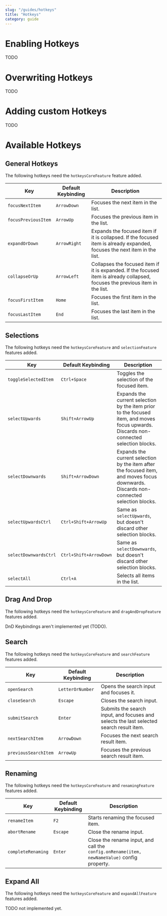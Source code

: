 ```yaml
---
slug: "/guides/hotkeys"
title: "Hotkeys"
category: guide
---
```


# Enabling Hotkeys

TODO

# Overwriting Hotkeys

TODO

# Adding custom Hotkeys

TODO

# Available Hotkeys

## General Hotkeys

The following hotkeys need the `hotkeysCoreFeature` feature added.

| Key | Default Keybinding | Description |
| --- | --- | --- |
| `focusNextItem` | `ArrowDown` | Focuses the next item in the list. |
| `focusPreviousItem` | `ArrowUp` | Focuses the previous item in the list. |
| `expandOrDown` | `ArrowRight` | Expands the focused item if it is collapsed. If the focused item is already expanded, focuses the next item in the list. |
| `collapseOrUp` | `ArrowLeft` | Collapses the focused item if it is expanded. If the focused item is already collapsed, focuses the previous item in the list. |
| `focusFirstItem` | `Home` | Focuses the first item in the list. |
| `focusLastItem` | `End` | Focuses the last item in the list. |

## Selections

The following hotkeys need the `hotkeysCoreFeature` and `selectionFeature` features added.

| Key | Default Keybinding | Description |
| --- | --- | --- |
| `toggleSelectedItem` | `Ctrl+Space` | Toggles the selection of the focused item. |
| `selectUpwards` | `Shift+ArrowUp` | Expands the current selection by the item prior to the focused item, and moves focus upwards. Discards non-connected selection blocks. |
| `selectDownwards` | `Shift+ArrowDown` | Expands the current selection by the item after the focused item, and moves focus downwards. Discards non-connected selection blocks. |
| `selectUpwardsCtrl` | `Ctrl+Shift+ArrowUp` | Same as `selectUpwards`, but doesn't discard other selection blocks. |
| `selectDownwardsCtrl` | `Ctrl+Shift+ArrowDown` | Same as `selectDownwards`, but doesn't discard other selection blocks. |
| `selectAll` | `Ctrl+A` | Selects all items in the list. |

## Drag And Drop

The following hotkeys need the `hotkeysCoreFeature` and `dragAndDropFeature` features added.

DnD Keybindings aren't implemented yet (TODO).

## Search

The following hotkeys need the `hotkeysCoreFeature` and `searchFeature` features added.

| Key | Default Keybinding | Description |
| --- | --- | --- |
| `openSearch` | `LetterOrNumber` | Opens the search input and focuses it. |
| `closeSearch` | `Escape` | Closes the search input. |
| `submitSearch` | `Enter` | Submits the search input, and focuses and selects the last selected search result item. |
| `nextSearchItem` | `ArrowDown` | Focuses the next search result item. |
| `previousSearchItem` | `ArrowUp` | Focuses the previous search result item. |

## Renaming

The following hotkeys need the `hotkeysCoreFeature` and `renamingFeature` features added.

| Key | Default Keybinding | Description |
| --- | --- | --- |
| `renameItem` | `F2` | Starts renaming the focused item. |
| `abortRename` | `Escape` | Close the rename input. |
| `completeRenaming` | `Enter` | Close the rename input, and call the `config.onRename(item, newNameValue)` config property. |

## Expand All

The following hotkeys need the `hotkeysCoreFeature` and `expandAllFeature` features added.

TODO not implemented yet.
